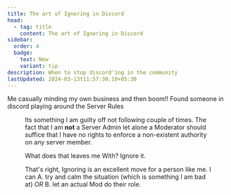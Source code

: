 ```yaml
---
title: The art of Ignoring in Discord
head:
  - tag: title
    content: The art of Ignoring in Discord
sidebar:
  order: 4
  badge:
    text: New
    variant: tip
description: When to stop discord'ing in the community
lastUpdated: 2024-03-13t11:57:30.10+05:30
---
```



Me casually minding my own business and then boom!! Found someone in discord playing around the Server Rules

<Figure
  src={rulebreak}
  alt="When Releases are pushed I sleep but when someone messes around Server Rules, I get agitated"
  caption="This is me when I notice someone joshing around in Discord"
/>

Its something I am guilty off not following couple of times. The fact that I am **not** a Server Admin let alone a Moderator should suffice that I have no rights to enforce a non-existent authority on any server member.

What does that leaves me With? Ignore it.

That's right, Ignoring is an excellent move for a person like me. I can A. try and calm the situation (which is something I am bad at) _OR_ B. let an actual Mod do their role.
